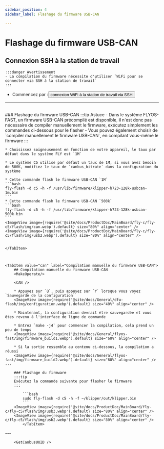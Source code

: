 ```yaml
---
sidebar_position: 4
sidebar_label: Flashage du firmware USB-CAN

---
```



# Flashage du firmware USB-CAN

## Connexion SSH à la station de travail

    :::danger Avertissement
    - La compilation du firmware nécessite d'utiliser `WiFi pour se connecter via SSH à la station de travail`
    :::

 * Commencez par :<Button variant="contained" disableElevation component="a" rel="noopener" href="/docs/ProductDoc/MainBoard/fly-c/fly-c5/ssh#connexion-wifi-à-la-station-de-travail-via-ssh">connexion WiFi à la station de travail via SSH</Button>  
 ---
 <br/>

<Tabs>
    <TabItem value="usb" label="Flashage du firmware USB-CAN" default>
    ### Flashage du firmware USB-CAN
    :::tip Astuce
    - Dans le système FLYOS-FAST, un firmware USB-CAN précompilé est disponible, il n'est donc pas nécessaire de compiler manuellement le firmware, exécutez simplement les commandes ci-dessous pour le flasher
    - Vous pouvez également choisir de `compiler manuellement le firmware USB-CAN`, en compilant vous-même le firmware
    :::

    * Choisissez soigneusement en fonction de votre appareil, le taux par défaut dans le système FLY est `1M`

    * Le système C5 utilise par défaut un taux de 1M, si vous avez besoin de 500K, modifiez le taux de `canbus_bitrate` dans la configuration du système

    * Cette commande flash le firmware USB-CAN `1M`
    ```bash
    fly-flash -d c5 -h -f /usr/lib/firmware/klipper-h723-128k-usbcan-1m.bin
    ```
    * Cette commande flash le firmware USB-CAN `500k`
    ```bash
    fly-flash -d c5 -h -f /usr/lib/firmware/klipper-h723-128k-usbcan-500k.bin
    ```
    <ImageView image={require('@site/docs/ProductDoc/MainBoard/fly-c/fly-c5/flash/img/can.webp').default} size="80%" align="center" />
    <ImageView image={require('@site/docs/ProductDoc/MainBoard/fly-c/fly-c5/flash/img/usb2.webp').default} size="80%" align="center" />


    </TabItem>



    <TabItem value="can" label="Compilation manuelle du firmware USB-CAN">
        ## Compilation manuelle du firmware USB-CAN
        <MakeOperate/>
    
        <CAN />
    
        * Appuyez sur `Q`, puis appuyez sur `Y` lorsque vous voyez `Sauvegarde de la configuration`
        <ImageView image={require('@site/docs/General/dfu-flash/img/configuration.webp').default} size="40%" align="center" />
    
        * Maintenant, la configuration devrait être sauvegardée et vous êtes revenu à l'interface de ligne de commande
    
        * Entrez `make -j4` pour commencer la compilation, cela prend un peu de temps
        <ImageView image={require('@site/docs/General/flyos-fast/img/firmware_build1.webp').default} size="60%" align="center" />
    
        * Si la sortie ressemble au contenu ci-dessous, la compilation a réussi
        <ImageView image={require('@site/docs/General/flyos-fast/img/firmware_build2.webp').default} size="60%" align="center" />
    ---

        ### Flashage du firmware
        :::tip
        Exécutez la commande suivante pour flasher le firmware
        :::
        
            ```bash
            sudo fly-flash -d c5 -h -f ~/klipper/out/klipper.bin
            ```
        <ImageView image={require('@site/docs/ProductDoc/MainBoard/fly-c/fly-c5/flash/img/usb3.webp').default} size="80%" align="center" />
        <ImageView image={require('@site/docs/ProductDoc/MainBoard/fly-c/fly-c5/flash/img/usb2.webp').default} size="80%" align="center" />
            </TabItem>
</Tabs>
---

<br/>

        <GetCanbusUUID />
